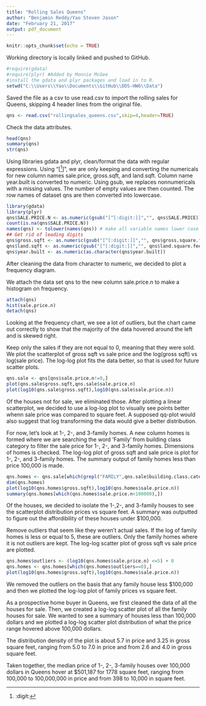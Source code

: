 ```yaml
---
title: "Rolling Sales Queens"
author: "Benjamin Reddy/Yao Steven Jason"
date: "February 21, 2017"
output: pdf_document
---
```


```r
knitr::opts_chunk$set(echo = TRUE)
```

Working directory is locally linked and pushed to GitHub.
```r
#require(gdata)
#require(plyr) #Added by Monnie McGee
#install the gdata and plyr packages and load in to R.
setwd("C:\\Users\\Yao\\Documents\\GitHub\\DDS-HW6\\Data")
```

Saved the file as a csv to use read.csv to import the rolling sales for Queens, skipping 4 header lines from the original file.
```r
qns <- read.csv("rollingsales_queens.csv",skip=4,header=TRUE)
```

Check the data attributes.
```r
head(qns)
summary(qns)
str(qns)
```

Using libraries gdata and plyr, clean/format the data with regular expressions.
Using "[^[:digit:]]", we are only keeping and converting the numericals for new column names sale.price, gross.sqft, and land.sqft.
Column name year.built is converted to numeric.
Using gsub, we replaces nonnumericals with a missing values.
The number of empty values are then counted.
The row names of dataset qns are then converted into lowercase.
```r
library(gdata)
library(plyr)
qns$SALE.PRICE.N <- as.numeric(gsub("[^[:digit:]]","", qns$SALE.PRICE))
count(is.na(qns$SALE.PRICE.N))
names(qns) <- tolower(names(qns)) # make all variable names lower case
## Get rid of leading digits
qns$gross.sqft <- as.numeric(gsub("[^[:digit:]]","", qns$gross.square.feet))
qns$land.sqft <- as.numeric(gsub("[^[:digit:]]","", qns$land.square.feet))
qns$year.built <- as.numeric(as.character(qns$year.built))
```
After cleaning the data from character to numeric, we decided to plot a frequency diagram.

We attach the data set qns to the new column sale.price.n to make a histogram on frequency.
```r
attach(qns)
hist(sale.price.n) 
detach(qns)
```
Looking at the frequency chart, we see a lot of outliers, but the chart came out correctly to show that the majority of the data hovered around the left and is skewed right.


Keep only the sales if they are not equal to 0, meaning that they were sold.
We plot the scatterplot of gross sqft vs sale price and the log(gross sqft) vs log(sale price).
The log-log plot fits the data better, so that is used for future scatter plots.
```r
qns.sale <- qns[qns$sale.price.n!=0,]
plot(qns.sale$gross.sqft,qns.sale$sale.price.n)
plot(log10(qns.sale$gross.sqft),log10(qns.sale$sale.price.n))
```
Of the houses not for sale, we eliminated those. After plotting a linear scatterplot, we decided to use a log-log plot to visually see points better whenn sale price was compared to square feet. A supposed qq-plot would also suggest that log transforming the data would give a better distribution.

For now, let's look at 1-, 2-, and 3-family homes.
A new column homes is formed where we are searching the word 'Family' from building class category to filter the sale price for 1-, 2-, and 3-family homes.
Dimensions of homes is checked.
The log-log plot of gross sqft and sale price is plot for 1-, 2-, and 3-family homes.
The summary output of family homes less than price 100,000 is made.
```r
qns.homes <- qns.sale[which(grepl("FAMILY",qns.sale$building.class.category)),]
dim(qns.homes)
plot(log10(qns.homes$gross.sqft),log10(qns.homes$sale.price.n))
summary(qns.homes[which(qns.homes$sale.price.n<100000),])
```
Of the houses, we decided to isolate the 1-,2-, and 3-family houses to see the scatterplot distribution prices vs square feet.
A summary was outputted to figure out the affordibility of these houses under $100,000.

Remove outliers that seem like they weren't actual sales.
If the log of family homes is less or equal to 5, these are outliers.
Only the family homes where it is not outliers are kept.
The log-log scatter plot of gross sqft vs sale price are plotted.
```r
qns.homes$outliers <- (log10(qns.homes$sale.price.n) <=5) + 0
qns.homes <- qns.homes[which(qns.homes$outliers==0),]
plot(log10(qns.homes$gross.sqft),log10(qns.homes$sale.price.n))
```
We removed the outliers on the basis that any family house less $100,000 and then we plotted the log-log plot of family prices vs square feet.

As a prospective home buyer in Queens, we first cleaned the data of all the houses for sale. Then, we created a log-log scatter plot of all the family houses for sale. We wanted to see a summary of houses less than 100,000 dollars and we plotted a log-log scatter plot distribution of what the price range hovered above 100,000 dollars.

The distribution density of the plot is about 5.7 in price and 3.25 in gross square feet, ranging from 5.0 to 7.0 in price and from 2.6 and 4.0 in gross square feet.

Taken together, the median price of 1-, 2-, 3-family houses over 100,000 dollars in Queens hover at $501,187 for 1778 square feet, ranging from 100,000 to 100,000,000 in price and from 398 to 10,000 in square feet.

